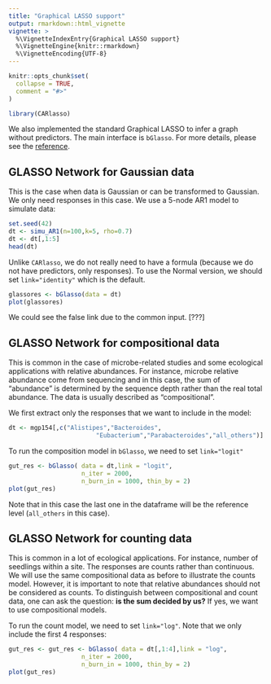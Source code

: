 ```yaml
---
title: "Graphical LASSO support"
output: rmarkdown::html_vignette
vignette: >
  %\VignetteIndexEntry{Graphical LASSO support}
  %\VignetteEngine{knitr::rmarkdown}
  %\VignetteEncoding{UTF-8}
---
```


```r
knitr::opts_chunk$set(
  collapse = TRUE,
  comment = "#>"
)
```

```r
library(CARlasso)
```

We also implemented the standard Graphical LASSO to infer a graph without predictors. The main interface is `bGlasso`. For more details, please see the [reference](https://yunyishen.ml/CAR-LASSO/dev/reference/bGlasso.html).

## GLASSO Network for Gaussian data

This is the case when data is Gaussian or can be transformed to Gaussian. We only need responses in this case. We use a 5-node AR1 model to simulate data:

```r
set.seed(42)
dt <- simu_AR1(n=100,k=5, rho=0.7)
dt <- dt[,1:5]
head(dt)

```

Unlike `CARlasso`, we do not really need to have a formula (because we do not have predictors, only responses). To use the Normal version, we should set `link="identity"` which is the default. 


```r
glassores <- bGlasso(data = dt)
plot(glassores)
```

We could see the false link due to the common input. [???]

## GLASSO Network for compositional data

This is common in the case of microbe-related studies and some ecological applications with relative abundances. For instance, microbe relative abundance come from sequencing and in this case, the sum of "abundance" is determined by the sequence depth rather than the real total abundance. The data is usually described as "compositional". 

We first extract only the responses that we want to include in the model:

```r
dt <- mgp154[,c("Alistipes","Bacteroides",
                        "Eubacterium","Parabacteroides","all_others")]
```

To run the composition model in `bGlasso`, we need to set `link="logit"`

```r
gut_res <- bGlasso( data = dt,link = "logit", 
                    n_iter = 2000, 
                    n_burn_in = 1000, thin_by = 2)
plot(gut_res)
```

Note that in this case the last one in the dataframe will be the reference level (`all_others` in this case).

## GLASSO Network for counting data

This is common in a lot of ecological applications. For instance, number of seedlings within a site. The responses are counts rather than continuous. 
We will use the same compositional data as before to illustrate the counts model. However, it is important to note that relative abundances should not be considered as counts. To distinguish between compositional and count data, one can ask the question: **is the sum decided by us?** If yes, we want to use compositional models.

To run the count model, we need to set `link="log"`. Note that we only include the first 4 responses:

```r
gut_res <- gut_res <- bGlasso( data = dt[,1:4],link = "log", 
                    n_iter = 2000, 
                    n_burn_in = 1000, thin_by = 2)
plot(gut_res)
```



